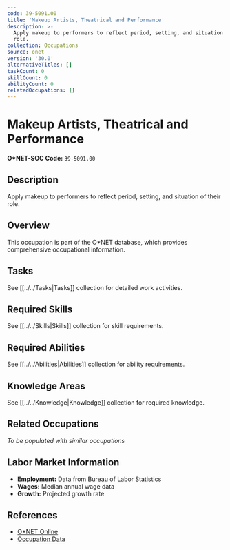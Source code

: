 ```yaml
---
code: 39-5091.00
title: 'Makeup Artists, Theatrical and Performance'
description: >-
  Apply makeup to performers to reflect period, setting, and situation of their
  role.
collection: Occupations
source: onet
version: '30.0'
alternativeTitles: []
taskCount: 0
skillCount: 0
abilityCount: 0
relatedOccupations: []
---
```

# Makeup Artists, Theatrical and Performance

**O*NET-SOC Code:** `39-5091.00`

## Description

Apply makeup to performers to reflect period, setting, and situation of their role.

## Overview

This occupation is part of the O*NET database, which provides comprehensive occupational information.

## Tasks

See [[../../Tasks|Tasks]] collection for detailed work activities.

## Required Skills

See [[../../Skills|Skills]] collection for skill requirements.

## Required Abilities

See [[../../Abilities|Abilities]] collection for ability requirements.

## Knowledge Areas

See [[../../Knowledge|Knowledge]] collection for required knowledge.

## Related Occupations

*To be populated with similar occupations*

## Labor Market Information

- **Employment:** Data from Bureau of Labor Statistics
- **Wages:** Median annual wage data
- **Growth:** Projected growth rate

## References

- [O*NET Online](https://www.onetonline.org/link/summary/39-5091.00)
- [Occupation Data](https://www.onetcenter.org/)
